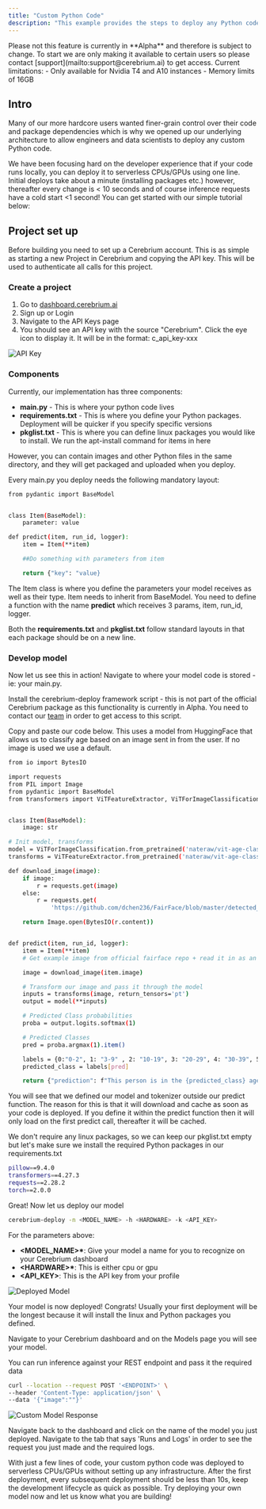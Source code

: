 ```yaml
---
title: "Custom Python Code"
description: "This example provides the steps to deploy any Python code to serverless CPUs/GPUs"
---
```


<Note>
Please not this feature is currently in **Alpha** and therefore is subject to change. To start we are only making it available to certain users so please contact [support](mailto:support@cerebrium.ai) to get access.
Current limitations: 
- Only available for Nvidia T4 and A10 instances
- Memory limits of 16GB
</Note>

## Intro

Many of our more hardcore users wanted finer-grain control over their code and package dependencies which is why we opened up our underlying architecture to allow engineers and data scientists to deploy
any custom Python code.

We have been focusing hard on the developer experience that if your code runs locally, you can deploy it to serverless CPUs\/GPUs using one line.
Initial deploys take about a minute (installing packages etc.) however, thereafter every change is \< 10 seconds and of course inference requests have a cold start \<1 second!
You can get started with our simple tutorial below:

## Project set up

Before building you need to set up a Cerebrium account. This is as simple as
starting a new Project in Cerebrium and copying the API key. This will be used
to authenticate all calls for this project.

### Create a project

1. Go to [dashboard.cerebrium.ai](https://dashboard.cerebrium.ai)
2. Sign up or Login
3. Navigate to the API Keys page
4. You should see an API key with the source "Cerebrium". Click the eye icon to
   display it. It will be in the format: c_api_key-xxx

![API Key](/images/quickstarts/onnx-1.png)

### Components

Currently, our implementation has three components:

- **main.py** - This is where your python code lives
- **requirements.txt** - This is where you define your Python packages. Deployment will be quicker if you specify specific versions
- **pkglist.txt** - This is where you can define linux packages you would like to install. We run the apt-install command for items in here

However, you can contain images and other Python files in the same directory, and they will get packaged and uploaded when you deploy.

Every main.py you deploy needs the following mandatory layout:

```bash
from pydantic import BaseModel


class Item(BaseModel):
    parameter: value

def predict(item, run_id, logger):
    item = Item(**item)

    ##Do something with parameters from item

    return {"key": "value}
```

The Item class is where you define the parameters your model receives as well as their type. Item needs to inherit from BaseModel.
You need to define a function with the name **predict** which receives 3 params, item, run_id, logger.

Both the **requirements.txt** and **pkglist.txt** follow standard layouts in that each package should be on a new line.

### Develop model

Now let us see this in action! Navigate to where your model code is stored - ie: your main.py.

Install the cerebrium-deploy framework script - this is not part of the official Cerebrium package as this functionality is currently in Alpha. You need to contact our [team](mailto:support@cerebrium.ai) in order to get access to this script.

Copy and paste our code below. This uses a model from HuggingFace that allows us to classify age based on an image sent in from the user. If no image is used we use a default.

```bash
from io import BytesIO

import requests
from PIL import Image
from pydantic import BaseModel
from transformers import ViTFeatureExtractor, ViTForImageClassification


class Item(BaseModel):
    image: str

# Init model, transforms
model = ViTForImageClassification.from_pretrained('nateraw/vit-age-classifier')
transforms = ViTFeatureExtractor.from_pretrained('nateraw/vit-age-classifier')

def download_image(image):
    if image:
        r = requests.get(image)
    else:
        r = requests.get(
            'https://github.com/dchen236/FairFace/blob/master/detected_faces/race_Asian_face0.jpg?raw=true')

    return Image.open(BytesIO(r.content))


def predict(item, run_id, logger):
    item = Item(**item)
    # Get example image from official fairface repo + read it in as an image

    image = download_image(item.image)

    # Transform our image and pass it through the model
    inputs = transforms(image, return_tensors='pt')
    output = model(**inputs)

    # Predicted Class probabilities
    proba = output.logits.softmax(1)

    # Predicted Classes
    pred = proba.argmax(1).item()

    labels = {0:"0-2", 1: "3-9" , 2: "10-19", 3: "20-29", 4: "30-39", 5: "40-49", 6: "50-59", 7:"60-69",8:"more than 70"}
    predicted_class = labels[pred]

    return {"prediction": f"This person is in the {predicted_class} age category"}

```

You will see that we defined our model and tokenizer outside our predict function. The reason for this is that it will download and cache as soon as your code is deployed.
If you define it within the predict function then it will only load on the first predict call, thereafter it will be cached.

We don't require any linux packages, so we can keep our pkglist.txt empty but let's make sure we install the required Python packages in our requirements.txt

```bash
pillow==9.4.0
transformers==4.27.3
requests==2.28.2
torch==2.0.0
```

Great! Now let us deploy our model

```bash
cerebrium-deploy -n <MODEL_NAME> -h <HARDWARE> -k <API_KEY>
```

For the parameters above:

- **\<MODEL_NAME\>\***: Give your model a name for you to recognize on your Cerebrium dashboard
- **\<HARDWARE\>\***: This is either cpu or gpu
- **\<API_KEY\>**: This is the API key from your profile

![Deployed Model](/images/quickstarts/custom-2.png)

Your model is now deployed! Congrats! Usually your first deployment will be the longest because it will install the linux and Python packages you defined.

Navigate to your Cerebrium dashboard and on the Models page you will see your model.

You can run inference against your REST endpoint and pass it the required data

```bash
curl --location --request POST '<ENDPOINT>' \
--header 'Content-Type: application/json' \
--data '{"image":""}'
```

![Custom Model Response](/images/quickstarts/custom-3.png)

Navigate back to the dashboard and click on the name of the model you just
deployed. Navigate to the tab that says 'Runs and Logs' in order to see the request you just made and the required logs.

With just a few lines of code, your custom python code was deployed to serverless CPUs/GPUs without setting up any infrastructure. After the first deployment,
every subsequent deployment should be less than 10s, keep the development lifecycle as quick as possible. Try deploying your own model now and let us know what you
are building!
